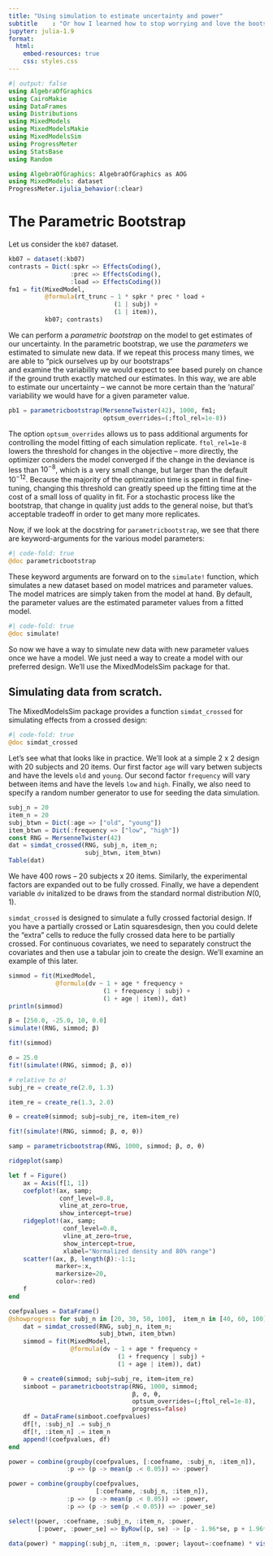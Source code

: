 ```yaml
---
title: "Using simulation to estimate uncertainty and power"
subtitle    : "Or how I learned how to stop worrying and love the bootstrap"
jupyter: julia-1.9
format:
  html:
    embed-resources: true
    css: styles.css
---
```


```julia
#| output: false
using AlgebraOfGraphics
using CairoMakie
using DataFrames
using Distributions
using MixedModels
using MixedModelsMakie
using MixedModelsSim
using ProgressMeter
using StatsBase
using Random

using AlgebraOfGraphics: AlgebraOfGraphics as AOG
using MixedModels: dataset
ProgressMeter.ijulia_behavior(:clear)
```

# The Parametric Bootstrap

Let us consider the `kb07` dataset.

```julia
kb07 = dataset(:kb07)
contrasts = Dict(:spkr => EffectsCoding(),
                 :prec => EffectsCoding(),
                 :load => EffectsCoding())
fm1 = fit(MixedModel, 
          @formula(rt_trunc ~ 1 * spkr * prec * load + 
                             (1 | subj) + 
                             (1 | item)),
          kb07; contrasts)
```          

We can perform a *parametric bootstrap* on the model to get estimates of our uncertainty.
In the parametric bootstrap, we use the *parameters* we estimated to simulate new data. 
If we repeat this process many times, we are able to "pick ourselves up by our bootstraps"  
and examine the variability we would expect to see based purely on chance if the ground truth 
exactly matched our estimates.
In this way, we are able to estimate our uncertainty -- we cannot be more certain than the 'natural'
variability we would have for a given parameter value.

```julia
pb1 = parametricbootstrap(MersenneTwister(42), 1000, fm1; 
                          optsum_overrides=(;ftol_rel=1e-8))
```


:::{.callout-tip collapse=true, title="`optsum_overrides`"}
The option `optsum_overrides` allows us to pass additional arguments for controlling the model fitting of each simulation replicate.
`ftol_rel=1e-8` lowers the threshold for changes in the objective -- more directly, the optimizer considers the model converged if the change in the deviance is less than $10^{-8}$, which is a very small change, but larger than the default $10^{-12}$. Because the majority of the optimization time is spent in final fine-tuning, changing this threshold can greatly speed up the fitting time at the cost of a small loss of quality in fit. For a stochastic process like the bootstrap, that change in quality just adds to the general noise, but that's acceptable tradeoff in order to get many more replicates. 
:::

Now, if we look at the docstring for `parametricbootstrap`, we see that there are keyword-arguments for the various model parameters:

:::{.border id="docstring"}
```julia
#| code-fold: true
@doc parametricbootstrap
```
:::

These keyword arguments are forward on to the `simulate!` function, which simulates a new dataset based on model matrices and parameter values. 
The model matrices are simply taken from the model at hand. 
By default, the parameter values are the estimated parameter values from a fitted model. 

:::{.border id="docstring"}
```julia
#| code-fold: true
@doc simulate!
```
:::

So now we have a way to simulate new data with new parameter values once we have a model. 
We just need a way to create a model with our preferred design.
We'll use the MixedModelsSim package for that.

## Simulating data from scratch.

The MixedModelsSim package provides a function `simdat_crossed` for simulating effects from a crossed design:

:::{.border id="docstring"}
```julia
#| code-fold: true
@doc simdat_crossed
```
:::

Let's see what that looks like in practice. 
We'll look at a simple 2 x 2 design with 20 subjects and 20 items.
Our first factor `age` will vary betwen subjects and have the levels `old` and `young`.
Our second factor `frequency` will vary between items and have the levels `low` and `high`.
Finally, we also need to specify a random number generator to use for seeding the data simulation.

```julia
subj_n = 20
item_n = 20
subj_btwn = Dict(:age => ["old", "young"])
item_btwn = Dict(:frequency => ["low", "high"])
const RNG = MersenneTwister(42)
dat = simdat_crossed(RNG, subj_n, item_n; 
                     subj_btwn, item_btwn)               
Table(dat)
```

We have 400 rows -- 20 subjects x 20 items.
Similarly, the experimental factors are expanded out to be fully crossed. 
Finally, we have a dependent variable `dv` initalized to be draws from the standard normal distribution $N(0,1)$.

:::{.callout-note title="Latin squares, partial crossing, and continuous covariates"}
`simdat_crossed` is designed to simulate a fully crossed factorial design. 
If you have a partially crossed or Latin squaresdesign, then you could delete the "extra" cells to reduce the fully crossed data here to be partially crossed.
For continuous covariates, we need to separately construct the covariates and then use a tabular join to create the design. 
We'll examine an example of this later.
:::

```julia
simmod = fit(MixedModel, 
             @formula(dv ~ 1 + age * frequency + 
                          (1 + frequency | subj) + 
                          (1 + age | item)), dat)
println(simmod)
```


```julia
β = [250.0, -25.0, 10, 0.0]
simulate!(RNG, simmod; β)
```


```julia
fit!(simmod)
```

```julia
σ = 25.0
fit!(simulate!(RNG, simmod; β, σ))
```

```julia
# relative to σ!
subj_re = create_re(2.0, 1.3)
```

```julia
item_re = create_re(1.3, 2.0)
```

```julia
θ = createθ(simmod; subj=subj_re, item=item_re)
```

```julia
fit!(simulate!(RNG, simmod; β, σ, θ))
```

```julia
samp = parametricbootstrap(RNG, 1000, simmod; β, σ, θ)
```

```julia
ridgeplot(samp)
```

```julia
let f = Figure()
    ax = Axis(f[1, 1])
    coefplot!(ax, samp;
              conf_level=0.8, 
              vline_at_zero=true, 
              show_intercept=true)
    ridgeplot!(ax, samp; 
               conf_level=0.8, 
               vline_at_zero=true, 
               show_intercept=true,
               xlabel="Normalized density and 80% range")
    scatter!(ax, β, length(β):-1:1; 
             marker=:x, 
             markersize=20,
             color=:red)
    f
end
```


```julia
coefpvalues = DataFrame()
@showprogress for subj_n in [20, 30, 50, 100],  item_n in [40, 60, 100]
    dat = simdat_crossed(RNG, subj_n, item_n; 
                         subj_btwn, item_btwn)
    simmod = fit(MixedModel, 
                 @formula(dv ~ 1 + age * frequency + 
                              (1 + frequency | subj) + 
                              (1 + age | item)), dat)

    θ = createθ(simmod; subj=subj_re, item=item_re)
    simboot = parametricbootstrap(RNG, 1000, simmod; 
                                  β, σ, θ, 
                                  optsum_overrides=(;ftol_rel=1e-8),
                                  progress=false)
    df = DataFrame(simboot.coefpvalues)
    df[!, :subj_n] .= subj_n
    df[!, :item_n] .= item_n      
    append!(coefpvalues, df)                                
end
```

```julia
power = combine(groupby(coefpvalues, [:coefname, :subj_n, :item_n]), 
                :p => (p -> mean(p .< 0.05)) => :power)
```

```julia
power = combine(groupby(coefpvalues, 
                        [:coefname, :subj_n, :item_n]),
                :p => (p -> mean(p .< 0.05)) => :power,
                :p => (p -> sem(p .< 0.05)) => :power_se)

```

```julia
select!(power, :coefname, :subj_n, :item_n, :power,
        [:power, :power_se] => ByRow((p, se) -> [p - 1.96*se, p + 1.96*se]) => [:lower, :upper])
```


```julia
data(power) * mapping(:subj_n, :item_n, :power; layout=:coefname) * visual(Heatmap) |> draw
```
